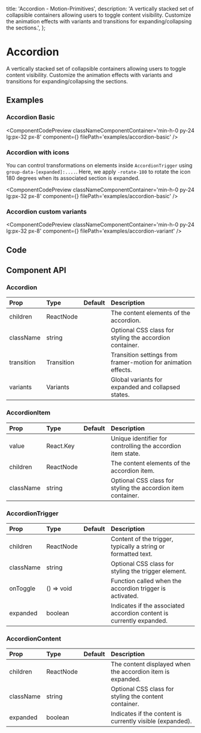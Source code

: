   title: 'Accordion - Motion-Primitives',
  description:
    'A vertically stacked set of collapsible containers allowing users to toggle content visibility. Customize the animation effects with variants and transitions for expanding/collapsing the sections.',
};


# Accordion

A vertically stacked set of collapsible containers allowing users to toggle content visibility. Customize the animation effects with variants and transitions for expanding/collapsing the sections.

## Examples

### Accordion Basic

<ComponentCodePreview
  classNameComponentContainer='min-h-0 py-24 lg:px-32 px-8'
  component={<AccordionBasic />}
  filePath='examples/accordion-basic'
/>

### Accordion with icons

You can control transformations on elements inside `AccordionTrigger` using `group-data-[expanded]:....`.
Here, we apply `-rotate-180` to rotate the icon 180 degrees when its associated section is expanded.

<ComponentCodePreview
  classNameComponentContainer='min-h-0 py-24 lg:px-32 px-8'
  component={<AccordionIcons />}
  filePath='examples/accordion-basic'
/>

### Accordion custom variants

<ComponentCodePreview
  classNameComponentContainer='min-h-0 py-24 lg:px-32 px-8'
  component={<AccordionVariant />}
  filePath='examples/accordion-variant'
/>

## Code

<CodeBlock filePath='components/core/accordion.tsx' />

## Component API

### Accordion

| Prop       | Type       | Default | Description                                                   |
| :--------- | :--------- | :------ | :------------------------------------------------------------ |
| children   | ReactNode  |         | The content elements of the accordion.                        |
| className  | string     |         | Optional CSS class for styling the accordion container.       |
| transition | Transition |         | Transition settings from framer-motion for animation effects. |
| variants   | Variants   |         | Global variants for expanded and collapsed states.            |

### AccordionItem

| Prop      | Type      | Default | Description                                                  |
| :-------- | :-------- | :------ | :----------------------------------------------------------- |
| value     | React.Key |         | Unique identifier for controlling the accordion item state.  |
| children  | ReactNode |         | The content elements of the accordion item.                  |
| className | string    |         | Optional CSS class for styling the accordion item container. |

### AccordionTrigger

| Prop      | Type       | Default | Description                                                          |
| :-------- | :--------- | :------ | :------------------------------------------------------------------- |
| children  | ReactNode  |         | Content of the trigger, typically a string or formatted text.        |
| className | string     |         | Optional CSS class for styling the trigger element.                  |
| onToggle  | () => void |         | Function called when the accordion trigger is activated.             |
| expanded  | boolean    |         | Indicates if the associated accordion content is currently expanded. |

### AccordionContent

| Prop      | Type      | Default | Description                                                |
| :-------- | :-------- | :------ | :--------------------------------------------------------- |
| children  | ReactNode |         | The content displayed when the accordion item is expanded. |
| className | string    |         | Optional CSS class for styling the content container.      |
| expanded  | boolean   |         | Indicates if the content is currently visible (expanded).  |
